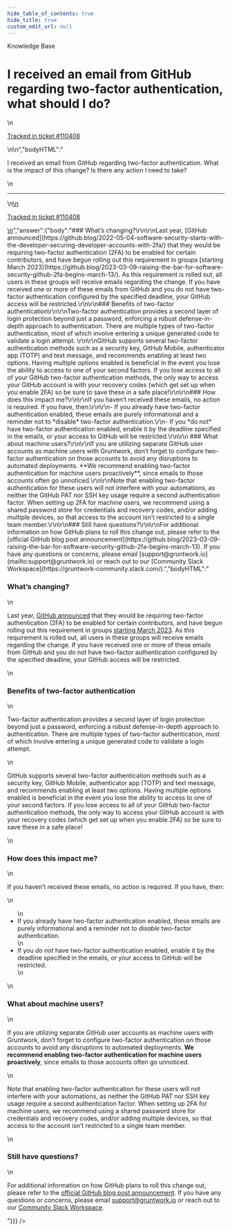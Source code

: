 ```yaml
---
hide_table_of_contents: true
hide_title: true
custom_edit_url: null
---
```



<head>
  <link rel="canonical" href="https://github.com/gruntwork-io/knowledge-base/discussions/764" />
</head>

<CenterLayout>
<span className="searchCategory">Knowledge Base</span>
<h1>I received an email from GitHub regarding two-factor authentication, what should I do?</h1>
<GitHub discussion={{"id":"D_kwDOF8slf84AVHUq","number":764,"author":{"login":"arsci"},"title":"I received an email from GitHub regarding two-factor authentication, what should I do?","body":"\nI received an email from GitHub regarding two-factor authentication. What is the impact of this change? Is there any action I need to take?\n\n---\n\n<ins datetime=\"2023-08-18T19:44:29Z\">\n  <p><a href=\"https://support.gruntwork.io/hc/requests/110408\">Tracked in ticket #110408</a></p>\n</ins>\n","bodyHTML":"<p dir=\"auto\">I received an email from GitHub regarding two-factor authentication. What is the impact of this change? Is there any action I need to take?</p>\n<hr>\n<ins datetime=\"2023-08-18T19:44:29Z\">\n  <p dir=\"auto\"><a href=\"https://support.gruntwork.io/hc/requests/110408\" rel=\"nofollow\">Tracked in ticket #110408</a></p>\n</ins>","answer":{"body":"### What’s changing?\r\n\r\nLast year, [GitHub announced](https://github.blog/2022-05-04-software-security-starts-with-the-developer-securing-developer-accounts-with-2fa/) that they would be requiring two-factor authentication (2FA) to be enabled for certain contributors, and have begun rolling out this requirement in groups [starting March 2023](https://github.blog/2023-03-09-raising-the-bar-for-software-security-github-2fa-begins-march-13/). As this requirement is rolled out, all users in these groups will receive emails regarding the change. If you have received one or more of these emails from GitHub and you do not have two-factor authentication configured by the specified deadline, your GitHub access will be restricted.\r\n\r\n### Benefits of two-factor authentication\r\n\r\nTwo-factor authentication provides a second layer of login protection beyond just a password, enforcing a robust defense-in-depth approach to authentication. There are multiple types of two-factor authentication, most of which involve entering a unique generated code to validate a login attempt. \r\n\r\nGitHub supports several two-factor authentication methods such as a security key, GitHub Mobile, authenticator app (TOTP) and text message, and recommends enabling at least two options. Having multiple options enabled is beneficial in the event you lose the ability to access to one of your second factors. If you lose access to all of your GitHub two-factor authentication methods, the only way to access your GitHub account is with your recovery codes (which get set up when you enable 2FA) so be sure to save these in a safe place!\r\n\r\n### How does this impact me?\r\n\r\nIf you haven’t received these emails, no action is required. If you have, then:\r\n\r\n- If you already have two-factor authentication enabled, these emails are purely informational and a reminder not to *disable* two-factor authentication.\r\n- If you *do not* have two-factor authentication enabled, enable it by the deadline specified in the emails, or your access to GitHub will be restricted.\r\n\r\n ### What about machine users?\r\n\r\nIf you are utilizing separate GitHub user accounts as machine users with Gruntwork, don’t forget to configure two-factor authentication on those accounts to avoid any disruptions to automated deployments. **We recommend enabling two-factor authentication for machine users proactively**, since emails to those accounts often go unnoticed.\r\n\r\nNote that enabling two-factor authentication for these users will not interfere with your automations, as neither the GitHub PAT nor SSH key usage require a second authentication factor. When setting up 2FA for machine users, we recommend using a shared password store for credentials and recovery codes, and/or adding multiple devices, so that access to the account isn’t restricted to a single team member.\r\n\r\n### Still have questions?\r\n\r\nFor additional information on how GitHub plans to roll this change out, please refer to the [official GitHub blog post announcement](https://github.blog/2023-03-09-raising-the-bar-for-software-security-github-2fa-begins-march-13). If you have any questions or concerns, please email [support@gruntwork.io](mailto:support@gruntwork.io) or reach out to our [Community Slack Workspace](https://gruntwork-community.slack.com/).","bodyHTML":"<h3 dir=\"auto\">What’s changing?</h3>\n<p dir=\"auto\">Last year, <a href=\"https://github.blog/2022-05-04-software-security-starts-with-the-developer-securing-developer-accounts-with-2fa/\" rel=\"nofollow\">GitHub announced</a> that they would be requiring two-factor authentication (2FA) to be enabled for certain contributors, and have begun rolling out this requirement in groups <a href=\"https://github.blog/2023-03-09-raising-the-bar-for-software-security-github-2fa-begins-march-13/\" rel=\"nofollow\">starting March 2023</a>. As this requirement is rolled out, all users in these groups will receive emails regarding the change. If you have received one or more of these emails from GitHub and you do not have two-factor authentication configured by the specified deadline, your GitHub access will be restricted.</p>\n<h3 dir=\"auto\">Benefits of two-factor authentication</h3>\n<p dir=\"auto\">Two-factor authentication provides a second layer of login protection beyond just a password, enforcing a robust defense-in-depth approach to authentication. There are multiple types of two-factor authentication, most of which involve entering a unique generated code to validate a login attempt.</p>\n<p dir=\"auto\">GitHub supports several two-factor authentication methods such as a security key, GitHub Mobile, authenticator app (TOTP) and text message, and recommends enabling at least two options. Having multiple options enabled is beneficial in the event you lose the ability to access to one of your second factors. If you lose access to all of your GitHub two-factor authentication methods, the only way to access your GitHub account is with your recovery codes (which get set up when you enable 2FA) so be sure to save these in a safe place!</p>\n<h3 dir=\"auto\">How does this impact me?</h3>\n<p dir=\"auto\">If you haven’t received these emails, no action is required. If you have, then:</p>\n<ul dir=\"auto\">\n<li>If you already have two-factor authentication enabled, these emails are purely informational and a reminder not to <em>disable</em> two-factor authentication.</li>\n<li>If you <em>do not</em> have two-factor authentication enabled, enable it by the deadline specified in the emails, or your access to GitHub will be restricted.</li>\n</ul>\n<h3 dir=\"auto\">What about machine users?</h3>\n<p dir=\"auto\">If you are utilizing separate GitHub user accounts as machine users with Gruntwork, don’t forget to configure two-factor authentication on those accounts to avoid any disruptions to automated deployments. <strong>We recommend enabling two-factor authentication for machine users proactively</strong>, since emails to those accounts often go unnoticed.</p>\n<p dir=\"auto\">Note that enabling two-factor authentication for these users will not interfere with your automations, as neither the GitHub PAT nor SSH key usage require a second authentication factor. When setting up 2FA for machine users, we recommend using a shared password store for credentials and recovery codes, and/or adding multiple devices, so that access to the account isn’t restricted to a single team member.</p>\n<h3 dir=\"auto\">Still have questions?</h3>\n<p dir=\"auto\">For additional information on how GitHub plans to roll this change out, please refer to the <a href=\"https://github.blog/2023-03-09-raising-the-bar-for-software-security-github-2fa-begins-march-13\" rel=\"nofollow\">official GitHub blog post announcement</a>. If you have any questions or concerns, please email <a href=\"mailto:support@gruntwork.io\">support@gruntwork.io</a> or reach out to our <a href=\"https://gruntwork-community.slack.com/\" rel=\"nofollow\">Community Slack Workspace</a>.</p>"}}} />

</CenterLayout>


<!-- ##DOCS-SOURCER-START
{
  "sourcePlugin": "github-discussions",
  "hash": "054c7470b0434a5808ae37ca84a513a0"
}
##DOCS-SOURCER-END -->

